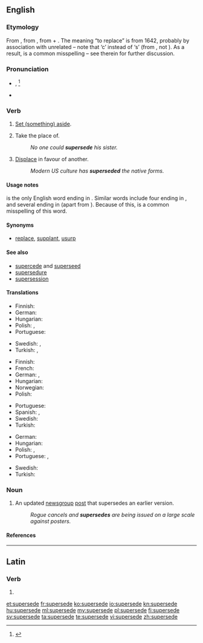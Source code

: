 ==English==

===Etymology===
From {{etyl|frm|en}} {{term|superseder||lang=frm|postpone, defer}}, from {{etyl|la}} {{term|supersedeo|supersedere|lang=la}}, from {{term|super||lang=la|over}} + {{term|sedeo|sedere|lang=la|to sit}}. The meaning “to replace” is from 1642, probably by association with unrelated {{term|precede|lang=en}} – note that ‘c’ instead of ‘s’ (from {{term|cedere||to go|lang=la}}, not {{term|sedere||to sit|lang=la}}). As a result, {{term|supercede|lang=en}} is a common misspelling – see therein for further discussion.

===Pronunciation===
* {{IPA|/suwpɹ̩ˈsijd/}}, {{IPA|/ˌsuːpəˈsiːd/}}<ref>{{R:TheFreeDictionary}}</ref>
* {{rhymes|iːd}}

===Verb===
{{en-verb|supersedes|superseding|superseded}}

# {{transitive}} [[set aside|Set (something) aside]].
# {{transitive}} Take the place of.
#: ''No one could '''supersede''' his sister.''
# {{transitive}} [[displace|Displace]] in favour of another.
#: ''Modern US culture has '''superseded''' the native forms.''

====Usage notes====
{{term||Supersede}} is the only English word ending in {{term||sede}}. Similar words include four ending in {{term||ceed}}, and several ending in {{term||cede}} (apart from {{term|seed}}). Because of this, {{term|supercede}} is a common misspelling of this word.

====Synonyms====
* {{sense|take the place of}} [[replace]], [[supplant]], [[usurp]]

====See also====
* [[supercede]] and [[superseed]] {{qualifier|common misspellings}}
* [[supersedure]]
* [[supersession]]

====Translations====
{{trans-top|Set aside}}
* Finnish: {{t+|fi|korvata}}
* German: {{t+|de|aufheben}}
* Hungarian: {{t+|hu|érvénytelenít}}
* Polish: {{t-|pl|odłożyć}}, {{t+|pl|unieważnić}}
* Portuguese: {{t+|pt|sobrepor}}
{{trans-mid}}
* Swedish: {{t-|sv|avlysa}}, {{t+|sv|avskaffa}}
* Turkish: {{t+|tr|yürürlükten kaldırmak}}, {{t-|tr|ilga etmek|alt=ilgâ etmek}}
{{trans-bottom}}

{{trans-top|Take the place of}}
* Finnish: {{t+|fi|korvata}}
* French: {{t+|fr|supplanter}}
* German: {{t+|de|ablösen}}, {{t+|de|ersetzen}}
* Hungarian: {{t+|hu|helyettesít}}
* Norwegian: {{t-|no|avløse}}
* Polish: {{t+|pl|zastąpić}}
{{trans-mid}}
* Portuguese: {{t+|pt|substituir}}
* Spanish: {{t+|es|substituir}}, {{t+|es|sustituir}}
* Swedish: {{t+|sv|ersätta}}
* Turkish: {{t+|tr|yerine geçmek}}
{{trans-bottom}}

{{trans-top|Displace in favour of another}}
* German: {{t+|de|verdrängen}}
* Hungarian: {{t+|hu|kiszorít}}
* Polish: {{t+|pl|zastąpić}}, {{t+|pl|zamienić}}
* Portuguese: {{t+|pt|substituir}}, {{t+|pt|suplantar}}
{{trans-mid}}
* Swedish: {{t-|sv|tränga undan}}
* Turkish: {{t+|tr|ayağını kaydırmak}}
{{trans-bottom}}

===Noun===
{{en-noun}}

# {{Internet}} An updated [[newsgroup]] [[post]] that supersedes an earlier version.
#: ''Rogue cancels and '''supersedes''' are being issued on a large scale against posters.''

====References====
<references/>

----

==Latin==

===Verb===
{{la-verb-form|supersedē}}

# {{conjugation of|supersedeo|supersedeō|2|s|pres|act|imp|lang=la}}

[[et:supersede]]
[[fr:supersede]]
[[ko:supersede]]
[[io:supersede]]
[[kn:supersede]]
[[hu:supersede]]
[[ml:supersede]]
[[my:supersede]]
[[pl:supersede]]
[[fi:supersede]]
[[sv:supersede]]
[[ta:supersede]]
[[te:supersede]]
[[vi:supersede]]
[[zh:supersede]]
